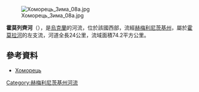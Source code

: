 [[Image:Хоморець_Зима_08а.jpg|right]]

'''霍莫列齊河'''（{{lang-uk|Хоморець}}），是[[烏克蘭|烏克蘭]]的河流，位於該國西部，流經[[赫梅利尼茨基州|赫梅利尼茨基州]]，屬於[[霍莫拉河|霍莫拉河]]的左支流，河道全長24公里，流域面積74.2平方公里。

==參考資料==
* [https://web.archive.org/web/20160324180453/http://vodgosp.km.ua/water-resources.php Хоморець]

{{DEFAULTSORT:Хоморець}}
[[Category:赫梅利尼茨基州河流|Category:赫梅利尼茨基州河流]]


{{Ukraine-river-stub}}